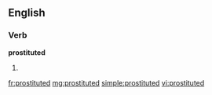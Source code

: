 ==English==

===Verb===
'''prostituted'''

# {{past of|[[prostitute]]}}

[[fr:prostituted]]
[[mg:prostituted]]
[[simple:prostituted]]
[[vi:prostituted]]